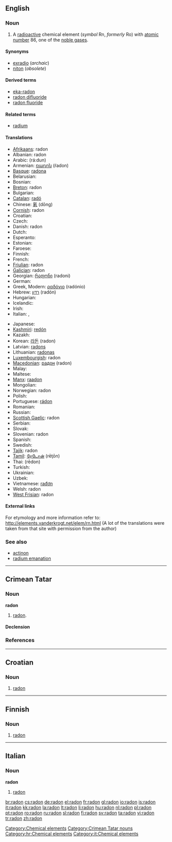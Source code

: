 {{see|Radon}}
==English==
{{elements|Rn|astatine|At|francium|Fr}}

===Noun===
{{en-noun|-}}
{{wikipedia}}

# A [[radioactive]] chemical element (''symbol'' Rn, ''formerly'' Ro) with [[atomic number]] 86, one of the [[noble gas]]es.

====Synonyms====
* [[exradio]] (''archaic'')
* [[niton]] (''obsolete'')

====Derived terms====
* [[eka-radon]]
* [[radon difluoride]]
* [[radon fluoride]]

====Related terms====
* [[radium]]<!--after which radon is named-->

====Translations====
{{top}}
* [[Afrikaans]]: radon
* Albanian: radon {{g|Albanian}}
* Arabic: {{Arab|[[رادون]]}} (rá:dun) {{m}}
* Armenian: [[ռադոն]] (ŕadon)
* [[Basque]]: [[radona]]
* Belarusian: {{t-|be|радон|m|tr=radón|sc=Cyrl|xs=Belarusian}}
* Bosnian: {{t-|bs|radon|m}}
* [[Breton]]: radon {{g|Breton}}
* Bulgarian: {{t-|bg|радон|m|tr=radón|sc=Cyrl}}
* [[Catalan]]: [[radó]] {{m}}
* Chinese: [[氡]] (dōng)
* [[Cornish]]: radon {{g|Cornish}}
* Croatian: {{t-|hr|radon|m}}
* Czech: {{t+|cs|radon|m}}
* Danish: radon {{g|Danish}}
* Dutch: {{t+|nl|radon|n}}
* Esperanto: {{t-|eo|radono|xs=Esperanto}}
* Estonian: {{t-|et|radoon}}
* Faroese: {{t-|fo|radon|n|xs=Faroese}}
* Finnish: {{t+|fi|radon}}
* French: {{t+|fr|radon|m}}
* [[Friulian]]: radon {{m}}
* [[Galician]]: radon {{m}}
* Georgian: [[რადონი]] (radoni)
* German: {{t+|de|Radon|n}}
* Greek, Modern: [[ραδόνιο]] (radónio) {{n}}
* Hebrew: [[רדון]] (radón) {{m}}
* Hungarian: {{t+|hu|radon}}
* Icelandic: {{t+|is|radon|n}}
* Irish: {{t-|ga|radón|m|xs=Irish}}
* Italian: {{t+|it|radon|m}}, {{t+|it|rado|m}}
{{mid}}
* Japanese: {{t+|ja|ラドン|tr=radon|sc=Jpan}}
* [[Kashmiri]]: [[redón]]
* Kazakh: {{t-|kk|радон|tr=radon|sc=Cyrl|xs=Kazakh}}
* Korean: [[라돈]] (radon)
* Latvian: [[radons]] {{g|Latvian}}
* Lithuanian: [[radonas]] {{g|Lithuanian}}
* [[Luxembourgish]]: radon
* [[Macedonian]]: [[радон]] (radon) {{m}}
* Malay: {{t-|ms|radon|xs=Malay}}
* Maltese: {{t-|mt|radon|m|xs=Maltese}}
* [[Manx]]: [[raadon]] {{g|Manx}}
* Mongolian: {{t-|mn|радон|tr=radon|sc=Cyrl|xs=Mongolian}}
* Norwegian: radon {{g|Norwegian}}
* Polish: {{t+|pl|radon|m}}
* Portuguese: [[rádon]] {{m}}
* Romanian: {{t+|ro|radon|n}}
* Russian: {{t-|ru|радон|m|tr=radón|sc=Cyrl}}
* [[Scottish Gaelic]]: radon {{g|Scottish Gaelic}}
* Serbian: {{t-|sr|радон|m|tr=radon|sc=Cyrl}}
* Slovak: {{t-|sk|radon|m}}
* Slovenian: radon {{m}}
* Spanish: {{t+|es|radón|m}}
* Swedish: {{t+|sv|radon|n}}
* [[Tajik]]: radon
* [[Tamil]]: [[ரேடோன்]] (rēţōn)
* Thai: {{Thai|[[เรดอน]]}} (rēdon)
* Turkish: {{t+|tr|radon}}
* Ukrainian: {{t-|uk|радон|m|tr=radón|sc=Cyrl|xs=Ukrainian}}
* Uzbek: {{t-|uz|радон|tr=radon|sc=Cyrl|xs=Uzbek}}
* Vietnamese: [[rađơn]]
* Welsh: radon {{g|Welsh}}
* [[West Frisian]]: radon {{n}}
{{bottom}}

====External links====
For etymology and more information refer to:
http://elements.vanderkrogt.net/elem/rn.html
(A lot of the translations were taken from that site with permission from the author)

===See also===
* [[actinon]]
* [[radium emanation]]

[[Category:Chemical elements]]

----

==Crimean Tatar==

===Noun===
'''radon'''

# [[radon#English|radon]].

====Declension====
{{crh-latin-noun|nıñ|ğa|nı|da|dan}}

===References===
{{R:Useinov-Mireev 2002}}

[[Category:Crimean Tatar nouns]]

----

==Croatian==

===Noun===
{{hr-noun|m}}

# [[#English|radon]]

[[Category:hr:Chemical elements]]

----

==Finnish==
{{wikipedia|lang=fi}}

===Noun===
{{fi-noun}}

# {{element|lang=fi}} [[#English|radon]]

----

==Italian==

===Noun===
'''radon''' {{m}}

# [[radon#English|radon]]

[[Category:it:Chemical elements]]

[[br:radon]]
[[cs:radon]]
[[de:radon]]
[[el:radon]]
[[fr:radon]]
[[gl:radon]]
[[io:radon]]
[[is:radon]]
[[it:radon]]
[[kk:radon]]
[[la:radon]]
[[lt:radon]]
[[li:radon]]
[[hu:radon]]
[[nl:radon]]
[[pl:radon]]
[[pt:radon]]
[[ro:radon]]
[[ru:radon]]
[[sl:radon]]
[[fi:radon]]
[[sv:radon]]
[[ta:radon]]
[[vi:radon]]
[[tr:radon]]
[[zh:radon]]